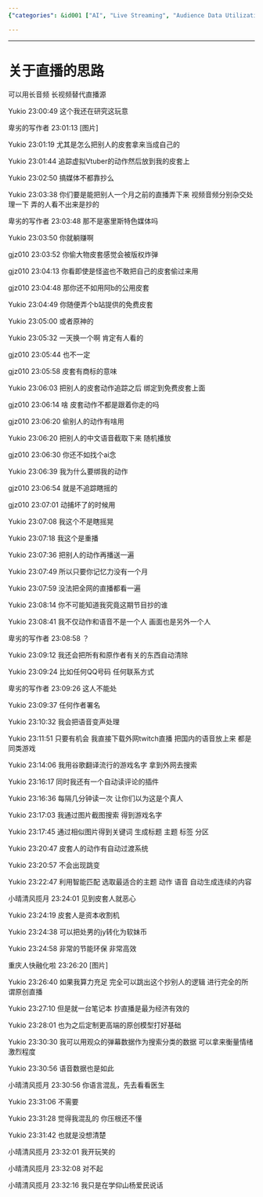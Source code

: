 ```yaml
---
{"categories": &id001 ["AI", "Live Streaming", "Audience Data Utilization", "Content Classification", "Miscommunication", "Apologetic Interactions", "User Engagement"], "category": "Artificial Intelligence", "date": "2023-12-22 23:52:59", "description": "The article discusses AI-assisted live streaming, its capabilities in audience data utilization for content classification, and how it handles miscommunication and apologetic interactions between users.", "tags": *id001, "title": "Unlocking the Potential of AI-Assisted Live Streaming and Audience Data"}

---
```


------

# 关于直播的思路

可以用长音频 长视频替代直播源

Yukio 23:00:49
这个我还在研究这玩意

卑劣的写作者 23:01:13
[图片]

Yukio 23:01:19
尤其是怎么把别人的皮套拿来当成自己的

Yukio 23:01:44
追踪虚拟Vtuber的动作然后放到我的皮套上

Yukio 23:02:50
搞媒体不都靠抄么

Yukio 23:03:38
你们要是能把别人一个月之前的直播弄下来 视频音频分别杂交处理一下 弄的人看不出来是抄的

卑劣的写作者 23:03:48
那不是塞里斯特色媒体吗

Yukio 23:03:50
你就躺赚啊

gjz010 23:03:52
你偷大物皮套感觉会被版权炸弹

gjz010 23:04:13
你看即使是怪盗也不敢把自己的皮套偷过来用

gjz010 23:04:48
那你还不如用阿b的公用皮套

Yukio 23:04:49
你随便弄个b站提供的免费皮套

Yukio 23:05:00
或者原神的

Yukio 23:05:32
一天换一个啊 肯定有人看的

gjz010 23:05:44
也不一定

gjz010 23:05:58
皮套有商标的意味

Yukio 23:06:03
把别人的皮套动作追踪之后 绑定到免费皮套上面

gjz010 23:06:14
啥 皮套动作不都是跟着你走的吗

gjz010 23:06:20
偷别人的动作有啥用

Yukio 23:06:20
把别人的中文语音截取下来 随机播放

gjz010 23:06:30
你还不如找个ai念

Yukio 23:06:39
我为什么要绑我的动作

gjz010 23:06:54
就是不追踪瞎摇的

gjz010 23:07:01
动捕坏了的时候用

Yukio 23:07:08
我这个不是瞎摇晃

Yukio 23:07:18
我这个是重播

Yukio 23:07:36
把别人的动作再播送一遍

Yukio 23:07:49
所以只要你记忆力没有一个月

Yukio 23:07:59
没法把全网的直播都看一遍

Yukio 23:08:14
你不可能知道我究竟这期节目抄的谁

Yukio 23:08:41
我不仅动作和语音不是一个人 画面也是另外一个人

卑劣的写作者 23:08:58
？

Yukio 23:09:12
我还会把所有和原作者有关的东西自动清除

Yukio 23:09:24
比如任何QQ号码 任何联系方式

卑劣的写作者 23:09:26
这人不能处

Yukio 23:09:37
任何作者署名

Yukio 23:10:32
我会把语音变声处理

Yukio 23:11:51
只要有机会 我直接下载外网twitch直播 把国内的语音放上来 都是同类游戏

Yukio 23:14:06
我用谷歌翻译流行的游戏名字 拿到外网去搜索

Yukio 23:16:17
同时我还有一个自动读评论的插件

Yukio 23:16:36
每隔几分钟读一次 让你们以为这是个真人

Yukio 23:17:03
我通过图片截图搜索 得到游戏名字

Yukio 23:17:45
通过相似图片得到关键词 生成标题 主题 标签 分区

Yukio 23:20:47
皮套人的动作有自动过渡系统

Yukio 23:20:57
不会出现跳变

Yukio 23:22:47
利用智能匹配 选取最适合的主题 动作 语音 自动生成连续的内容

小晴清风揽月 23:24:01
见到皮套人就恶心

Yukio 23:24:19
皮套人是资本收割机

Yukio 23:24:38
可以把处男的jy转化为软妹币

Yukio 23:24:58
非常的节能环保 非常高效

重庆人快融化啦 23:26:20
[图片]

Yukio 23:26:40
如果我算力充足 完全可以跳出这个抄别人的逻辑 进行完全的所谓原创直播

Yukio 23:27:10
但是就一台笔记本 抄直播是最为经济有效的

Yukio 23:28:01
也为之后定制更高端的原创模型打好基础

Yukio 23:30:30
我可以用观众的弹幕数据作为搜索分类的数据 可以拿来衡量情绪激烈程度

Yukio 23:30:56
语音数据也是如此

小晴清风揽月 23:30:56
你语言混乱，先去看看医生

Yukio 23:31:06
不需要

Yukio 23:31:28
觉得我混乱的 你压根还不懂

Yukio 23:31:42
也就是没想清楚

小晴清风揽月 23:32:01
我开玩笑的

小晴清风揽月 23:32:08
对不起

小晴清风揽月 23:32:16
我只是在学仰山杨爱民说话

